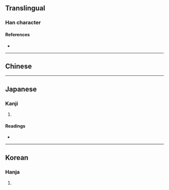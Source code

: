 {{character info}}
==Translingual==

===Han character===
{{Han char|rn=50|rad=巾|as=10|sn=13|four=47280|canj=LBBAC|ids=⿰巾冥}}

====References====
* {{Han ref|kx=0335.040|dkj=09024|dj=0642.110|hdz=10751.050|uh=5E4E|ud=24142|bh=DD59|bd=56665}}

----

==Chinese==
{{zh-see|冪}}

----

==Japanese==

===Kanji===
{{ja-kanji|grade=|rs=巾10}}

# {{rfdef|ja|sort=巾10}}

====Readings====
* {{ja-readings
|goon=みゃく
|kanon=べき
|kun=とばり}}

----

==Korean==

===Hanja===
{{ko-hanja|hangeul=멱|rv=myeok|mr=myŏk}}

# {{rfdef|ko|sort=巾10}}
